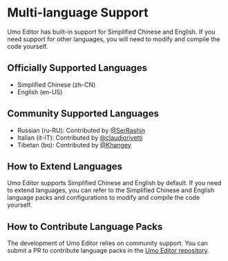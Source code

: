 # Multi-language Support

Umo Editor has built-in support for Simplified Chinese and English. If you need support for other languages, you will need to modify and compile the code yourself.

## Officially Supported Languages

* Simplified Chinese (zh-CN)
* English (en-US)

## Community Supported Languages

* Russian (ru-RU): Contributed by [@SerRashin](https://github.com/SerRashin)
* Italian (it-IT): Contributed by [@claudiorivetti](https://github.com/claudiorivetti)
* Tibetan (bo): Contributed by [@Khangey](https://github.com/Khangey)

## How to Extend Languages

Umo Editor supports Simplified Chinese and English by default. If you need to extend languages, you can refer to the Simplified Chinese and English language packs and configurations to modify and compile the code yourself.

## How to Contribute Language Packs

The development of Umo Editor relies on community support. You can submit a PR to contribute language packs in the [Umo Editor repository](https://github.com/umodoc/editor).
